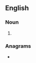 ==English==

===Noun===
{{head|en|noun plural form|head=[[brain]] [[trust]]s}}

# {{plural of|brain trust|lang=en}}

===Anagrams===
* {{anagrams|en|a=abinrrssttu|brains trust|strain burst}}